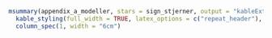 
```r
msummary(appendix_a_modeller, stars = sign_stjerner, output = "kableExtra", coef_omit = 4, gof_omit = "AIC|BIC", coef_rename = TRUE) %>%
  kable_styling(full_width = TRUE, latex_options = c("repeat_header"), font_size = 10) %>%
  column_spec(1, width = "6cm")
```
